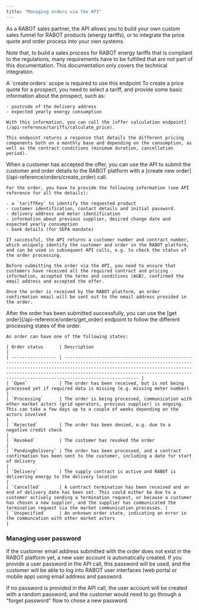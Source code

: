 ```yaml
---
title: "Managing orders via the API"
---
```


As a RABOT sales partner, the API allows you to build your own custom sales funnel for RABOT products (energy tariffs), or to integrate the price quote and order process into your own systems.

Note that, to build a sales process for RABOT energy tariffs that is compliant to the regulations, many requirements have to be fulfilled that are not part of this documentation. This documentation only covers the technical integration.

<Note>
  A `create:orders` scope is required to use this endpoint
</Note>

<Steps>
  <Step title="Create a price quote" titleSize="h3">
    To create a price quote for a prospect, you need to select a tariff, and provide some basic information about the prospect, such as:

    - postcode of the delivery address
    - expected yearly energy consumption

    With this information, you can call the [offer calculation endpoint](/api-reference/tariffs/calculate_price).

    This endpoint returns a response that details the different pricing components both on a monthly base and depending on the consumption, as well as the contract conditions (minimum duration, cancellation period).
  </Step>
  <Step title="Submit the order" titleSize="h3">
    When a customer has accepted the offer, you can use the API to submit the customer and order details to the RABOT platform with a [create new order](/api-reference/orders/create_order) call.

    For the order, you have to provide the following information (see API reference for all the details):

    - a `tariffKey` to identify the requested product
    - customer identification, contact details and initial password.
    - delivery address and meter identification
    - information about previous supplier, desired change date and expected yearly consumption
    - bank details (for SEPA mandate)

    If successful, the API returns a customer number and contract number, which uniquely identify the customer and order in the RABOT platform, and can be used in subsequent API calls, e.g. to check the status of the order processing.

    Before submitting the order via the API, you need to ensure that customers have received all the required contract and pricing information, accepted the terms and conditions (AGB), confirmed the email address and accepted the offer.

    Once the order is received by the RABOT platform, an order confirmation email will be sent out to the email address provided in the order.
  </Step>
  <Step title="Check order status" titleSize="h3">
    After the order has been submitted successfully, you can use the [get order](/api-reference/orders/get_order) endpoint to follow the different processing states of the order.

    An order can have one of the following states:

    | Order status      | Description                                                                                                                                                                                                                                                                                                          |
    | ----------------- | -------------------------------------------------------------------------------------------------------------------------------------------------------------------------------------------------------------------------------------------------------------------------------------------------------------------- |
    | `Open`            | The order has been received, but is not being processed yet if required data is missing (e.g. missing meter number)                                                                                                                                                                                                  |
    | `Processing`      | The order is being processed, communication with other market actors (grid operators, previous supplier) is ongoing. This can take a few days up to a couple of weeks depending on the actors involved                                                                                                               |
    | `Rejected`        | The order has been denied, e.g. due to a negative credit check                                                                                                                                                                                                                                                       |
    | `Revoked`         | The customer has revoked the order                                                                                                                                                                                                                                                                                   |
    | `PendingDelivery` | The order has been processed, and a contract confirmation has been sent to the customer, including a date for start of delivery                                                                                                                                                                                      |
    | `Delivery`        | The supply contract is active and RABOT is delivering energy to the delivery location                                                                                                                                                                                                                                |
    | `Cancelled`       | A contract termination has been received and an end of delivery date has been set. This could either be due to a customer actively sending a termination request, or because a customer has chosen a new supplier, and the supplier has communicated the termination request via the market communication processes. |
    | `Unspecified`     | An unknown order state, indicating an error in the communcation with other market actors                                                                                                                                                                                                                             |
  </Step>
</Steps>

### Managing user password

If the customer email address submitted with the order does not exist in the RABOT platform yet, a new user account is automatically created. If you provide a user password in the API call, this password will be used, and the customer will be able to log into RABOT user interfaces (web portal or mobile app) using email address and password.

If no password is provided in the API call, the user account will be created with a random password, and the customer would need to go through a "forget password" flow to chose a new password.